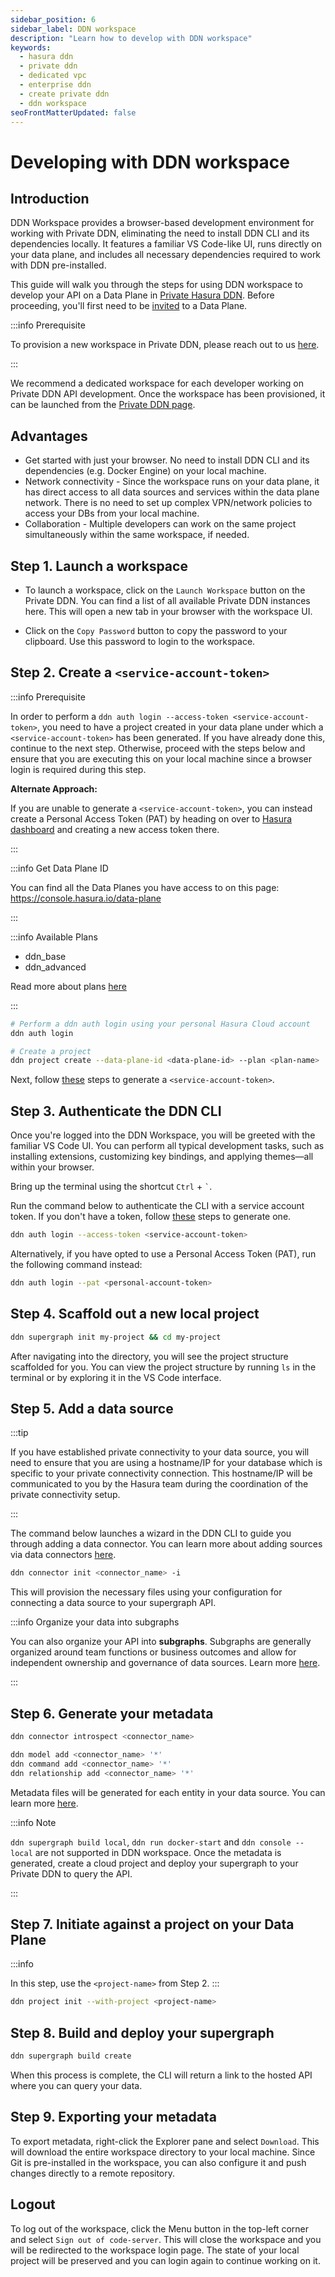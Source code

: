```yaml
---
sidebar_position: 6
sidebar_label: DDN workspace
description: "Learn how to develop with DDN workspace"
keywords:
  - hasura ddn
  - private ddn
  - dedicated vpc
  - enterprise ddn
  - create private ddn
  - ddn workspace
seoFrontMatterUpdated: false
---
```



# Developing with DDN workspace

## Introduction

DDN Workspace provides a browser-based development environment for working with Private DDN, eliminating the need to
install DDN CLI and its dependencies locally. It features a familiar VS Code-like UI, runs directly on your data plane,
and includes all necessary dependencies required to work with DDN pre-installed.

This guide will walk you through the steps for using DDN workspace to develop your API on a Data Plane in
[Private Hasura DDN](/private-ddn/overview.mdx). Before proceeding, you'll first need to be
[invited](/private-ddn/data-plane-collaboration.mdx) to a Data Plane.

:::info Prerequisite

To provision a new workspace in Private DDN, please reach out to us [here](https://hasura.io/contact-us).

:::

We recommend a dedicated workspace for each developer working on Private DDN API development. Once the workspace has
been provisioned, it can be launched from the [Private DDN page](https://console.hasura.io/data-plane).

## Advantages

- Get started with just your browser. No need to install DDN CLI and its dependencies (e.g. Docker Engine) on your local
  machine.
- Network connectivity - Since the workspace runs on your data plane, it has direct access to all data sources and
  services within the data plane network. There is no need to set up complex VPN/network policies to access your DBs
  from your local machine.
- Collaboration - Multiple developers can work on the same project simultaneously within the same workspace, if needed.

## Step 1. Launch a workspace

- To launch a workspace, click on the `Launch Workspace` button on the Private DDN. You can find a list of all available
  Private DDN instances here. This will open a new tab in your browser with the workspace UI.

- Click on the `Copy Password` button to copy the password to your clipboard. Use this password to login to the
  workspace.

<Thumbnail src="/img/data-plane/launch-workspace.png" alt="Launch DDN workspace" width="1000px" />

## Step 2. Create a `<service-account-token>`

:::info Prerequisite

In order to perform a `ddn auth login --access-token <service-account-token>`, you need to have a project created in your data plane under which a `<service-account-token>` has been generated.
If you have already done this, continue to the next step.  Otherwise, proceed with the steps below and ensure that you are executing this on your local machine since a browser login is required
during this step.

**Alternate Approach:**

If you are unable to generate a `<service-account-token>`, you can instead create a Personal Access Token (PAT) by heading on over to [Hasura dashboard](https://cloud.hasura.io/account-settings/access-tokens)
and creating a new access token there.

:::

:::info Get Data Plane ID

You can find all the Data Planes you have access to on this page: https://console.hasura.io/data-plane

:::

:::info Available Plans

- ddn_base
- ddn_advanced

Read more about plans [here](/reference/pricing.mdx)

:::

```sh title="Login & create project:"
# Perform a ddn auth login using your personal Hasura Cloud account
ddn auth login

# Create a project
ddn project create --data-plane-id <data-plane-id> --plan <plan-name>
```

Next, follow [these](/project-configuration/project-management/service-accounts/#how-to-create-service-account) steps to generate a `<service-account-token>`.

## Step 3. Authenticate the DDN CLI

Once you're logged into the DDN Workspace, you will be greeted with the familiar VS Code UI. You can perform all typical development tasks, such as
installing extensions, customizing key bindings, and applying themes—all within your browser.

Bring up the terminal using the shortcut `Ctrl` + `` ` ``.

Run the command below to authenticate the CLI with a service account token. If you don't have a token, follow
[these](/project-configuration/project-management/service-accounts/#how-to-create-service-account) steps to generate
one.

```bash
ddn auth login --access-token <service-account-token>
```

Alternatively, if you have opted to use a Personal Access Token (PAT), run the following command instead:

```bash
ddn auth login --pat <personal-account-token>
```

## Step 4. Scaffold out a new local project

```sh title="Next, create a new local project:"
ddn supergraph init my-project && cd my-project
```

After navigating into the directory, you will see the project structure scaffolded for you. You can view the project
structure by running `ls` in the terminal or by exploring it in the VS Code interface.

## Step 5. Add a data source

:::tip

If you have established private connectivity to your data source, you will need to ensure that you are using a
hostname/IP for your database which is specific to your private connectivity connection.
This hostname/IP will be communicated to you by the Hasura team during the coordination of the private connectivity setup.

:::

The command below launches a wizard in the DDN CLI to guide you through adding a data connector. You can learn more
about adding sources via data connectors [here](/data-sources/connect-to-a-source.mdx).

```sh title="Add a data source using the CLI:"
ddn connector init <connector_name> -i
```

This will provision the necessary files using your configuration for connecting a data source to your supergraph API.

:::info Organize your data into subgraphs

You can also organize your API into **subgraphs**. Subgraphs are generally organized around team functions or business
outcomes and allow for independent ownership and governance of data sources. Learn more
[here](/project-configuration/subgraphs/index.mdx).

:::

## Step 6. Generate your metadata

```sh title="First, introspect your data source:"
ddn connector introspect <connector_name>
```

```sh title="Then, generate the metadata:"
ddn model add <connector_name> '*'
ddn command add <connector_name> '*'
ddn relationship add <connector_name> '*'
```

Metadata files will be generated for each entity in your data source. You can learn more
[here](/data-modeling/overview.mdx).

:::info Note

`ddn supergraph build local`, `ddn run docker-start` and `ddn console --local` are not supported in DDN workspace. Once
the metadata is generated, create a cloud project and deploy your supergraph to your Private DDN to query the API.

:::

## Step 7. Initiate against a project on your Data Plane

:::info

In this step, use the `<project-name>` from Step 2.
:::

```sh title="Initiate against an existing project on your data plane:"
ddn project init --with-project <project-name>
```

## Step 8. Build and deploy your supergraph

```sh title="Build and deploy your supergraph:"
ddn supergraph build create
```

When this process is complete, the CLI will return a link to the hosted API where you can query your data.

## Step 9. Exporting your metadata

To export metadata, right-click the Explorer pane and select `Download`. This will download the entire workspace
directory to your local machine. Since Git is pre-installed in the workspace, you can also configure it and push changes
directly to a remote repository.

<Thumbnail src="/img/data-plane/export-metadata.png" alt="Export metadata" width="1000px" />

## Logout

To log out of the workspace, click the Menu button in the top-left corner and select `Sign out of code-server`. This
will close the workspace and you will be redirected to the workspace login page. The state of your local project will be
preserved and you can login again to continue working on it.

<Thumbnail src="/img/data-plane/workspace-logout.png" alt="Logout from workspace" width="1000px" />
